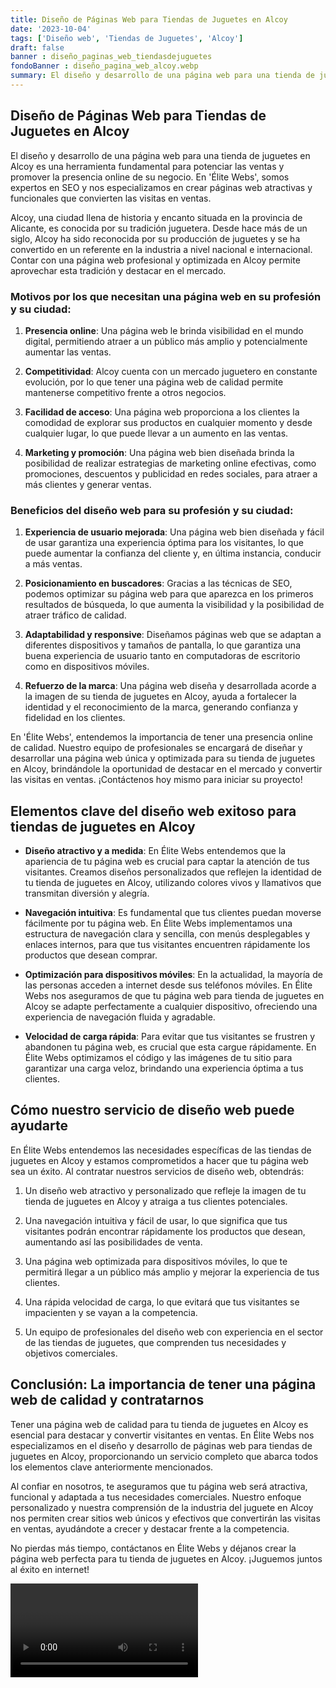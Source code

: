 ```yaml
---
title: Diseño de Páginas Web para Tiendas de Juguetes en Alcoy
date: '2023-10-04'
tags: ['Diseño web', 'Tiendas de Juguetes', 'Alcoy']
draft: false
banner : diseño_paginas_web_tiendasdejuguetes
fondoBanner : diseño_pagina_web_alcoy.webp
summary: El diseño y desarrollo de una página web para una tienda de juguetes en Alcoy es una herramienta fundamental para potenciar las ventas y promover la presencia online de su negocio. En 'Élite Webs', somos expertos en SEO y nos especializamos en crear páginas web atractivas y funcionales que convierten las visitas en ventas.
---
```


## Diseño de Páginas Web para Tiendas de Juguetes en Alcoy

El diseño y desarrollo de una página web para una tienda de juguetes en Alcoy es una herramienta fundamental para potenciar las ventas y promover la presencia online de su negocio. En 'Élite Webs', somos expertos en SEO y nos especializamos en crear páginas web atractivas y funcionales que convierten las visitas en ventas.

Alcoy, una ciudad llena de historia y encanto situada en la provincia de Alicante, es conocida por su tradición juguetera. Desde hace más de un siglo, Alcoy ha sido reconocida por su producción de juguetes y se ha convertido en un referente en la industria a nivel nacional e internacional. Contar con una página web profesional y optimizada en Alcoy permite aprovechar esta tradición y destacar en el mercado.

### Motivos por los que necesitan una página web en su profesión y su ciudad:

1. **Presencia online**: Una página web le brinda visibilidad en el mundo digital, permitiendo atraer a un público más amplio y potencialmente aumentar las ventas.

2. **Competitividad**: Alcoy cuenta con un mercado juguetero en constante evolución, por lo que tener una página web de calidad permite mantenerse competitivo frente a otros negocios.

3. **Facilidad de acceso**: Una página web proporciona a los clientes la comodidad de explorar sus productos en cualquier momento y desde cualquier lugar, lo que puede llevar a un aumento en las ventas.

4. **Marketing y promoción**: Una página web bien diseñada brinda la posibilidad de realizar estrategias de marketing online efectivas, como promociones, descuentos y publicidad en redes sociales, para atraer a más clientes y generar ventas.

### Beneficios del diseño web para su profesión y su ciudad:

1. **Experiencia de usuario mejorada**: Una página web bien diseñada y fácil de usar garantiza una experiencia óptima para los visitantes, lo que puede aumentar la confianza del cliente y, en última instancia, conducir a más ventas.

2. **Posicionamiento en buscadores**: Gracias a las técnicas de SEO, podemos optimizar su página web para que aparezca en los primeros resultados de búsqueda, lo que aumenta la visibilidad y la posibilidad de atraer tráfico de calidad.

3. **Adaptabilidad y responsive**: Diseñamos páginas web que se adaptan a diferentes dispositivos y tamaños de pantalla, lo que garantiza una buena experiencia de usuario tanto en computadoras de escritorio como en dispositivos móviles.

4. **Refuerzo de la marca**: Una página web diseña y desarrollada acorde a la imagen de su tienda de juguetes en Alcoy, ayuda a fortalecer la identidad y el reconocimiento de la marca, generando confianza y fidelidad en los clientes.

En 'Élite Webs', entendemos la importancia de tener una presencia online de calidad. Nuestro equipo de profesionales se encargará de diseñar y desarrollar una página web única y optimizada para su tienda de juguetes en Alcoy, brindándole la oportunidad de destacar en el mercado y convertir las visitas en ventas. ¡Contáctenos hoy mismo para iniciar su proyecto!

<GifSeo />

<Cta />

## Elementos clave del diseño web exitoso para tiendas de juguetes en Alcoy

- **Diseño atractivo y a medida**: En Élite Webs entendemos que la apariencia de tu página web es crucial para captar la atención de tus visitantes. Creamos diseños personalizados que reflejen la identidad de tu tienda de juguetes en Alcoy, utilizando colores vivos y llamativos que transmitan diversión y alegría.

- **Navegación intuitiva**: Es fundamental que tus clientes puedan moverse fácilmente por tu página web. En Élite Webs implementamos una estructura de navegación clara y sencilla, con menús desplegables y enlaces internos, para que tus visitantes encuentren rápidamente los productos que desean comprar.

- **Optimización para dispositivos móviles**: En la actualidad, la mayoría de las personas acceden a internet desde sus teléfonos móviles. En Élite Webs nos aseguramos de que tu página web para tienda de juguetes en Alcoy se adapte perfectamente a cualquier dispositivo, ofreciendo una experiencia de navegación fluida y agradable.

- **Velocidad de carga rápida**: Para evitar que tus visitantes se frustren y abandonen tu página web, es crucial que esta cargue rápidamente. En Élite Webs optimizamos el código y las imágenes de tu sitio para garantizar una carga veloz, brindando una experiencia óptima a tus clientes.

## Cómo nuestro servicio de diseño web puede ayudarte

En Élite Webs entendemos las necesidades específicas de las tiendas de juguetes en Alcoy y estamos comprometidos a hacer que tu página web sea un éxito. Al contratar nuestros servicios de diseño web, obtendrás:

1. Un diseño web atractivo y personalizado que refleje la imagen de tu tienda de juguetes en Alcoy y atraiga a tus clientes potenciales.

2. Una navegación intuitiva y fácil de usar, lo que significa que tus visitantes podrán encontrar rápidamente los productos que desean, aumentando así las posibilidades de venta.

3. Una página web optimizada para dispositivos móviles, lo que te permitirá llegar a un público más amplio y mejorar la experiencia de tus clientes.

4. Una rápida velocidad de carga, lo que evitará que tus visitantes se impacienten y se vayan a la competencia.

5. Un equipo de profesionales del diseño web con experiencia en el sector de las tiendas de juguetes, que comprenden tus necesidades y objetivos comerciales.

## Conclusión: La importancia de tener una página web de calidad y contratarnos

Tener una página web de calidad para tu tienda de juguetes en Alcoy es esencial para destacar y convertir visitantes en ventas. En Élite Webs nos especializamos en el diseño y desarrollo de páginas web para tiendas de juguetes en Alcoy, proporcionando un servicio completo que abarca todos los elementos clave anteriormente mencionados.

Al confiar en nosotros, te aseguramos que tu página web será atractiva, funcional y adaptada a tus necesidades comerciales. Nuestro enfoque personalizado y nuestra comprensión de la industria del juguete en Alcoy nos permiten crear sitios web únicos y efectivos que convertirán las visitas en ventas, ayudándote a crecer y destacar frente a la competencia.

No pierdas más tiempo, contáctanos en Élite Webs y déjanos crear la página web perfecta para tu tienda de juguetes en Alcoy. ¡Juguemos juntos al éxito en internet!

<Video />

<CtaBot job='Tiendas de Juguetes' city='Alcoy'/>

<Gmaps query='Alcoy+españa+maps' />
